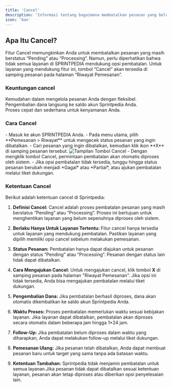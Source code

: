 ```yaml
---
title: 'Cancel'
description: 'Informasi tentang bagaimana membatalkan pesanan yang belum selesai di SPRINTPEDIA.'
icon: 'ban'
---
```


## Apa Itu Cancel?
Fitur Cancel memungkinkan Anda untuk membatalkan pesanan yang masih berstatus “Pending” atau “Processing”. Namun, perlu diperhatikan bahwa tidak semua layanan di <Tooltip tip="SMM Panel Indonesia">SPRINTPEDIA</Tooltip> mendukung opsi pembatalan. Untuk layanan yang mendukung fitur ini, tombol “Cancel” akan tersedia di samping pesanan pada halaman “Riwayat Pemesanan”.

### Keuntungan cancel
Kemudahan dalam mengelola pesanan Anda dengan fleksibel.  
Pengembalian dana langsung ke saldo akun Sprintpedia Anda.  
Proses cepat dan sederhana untuk kenyamanan Anda.

### Cara Cancel
<Steps>
  <Step title="Cek Status Pemesanan">
    - Masuk ke akun <Tooltip tip="SMM Panel Indonesia">SPRINTPEDIA</Tooltip> Anda.
    - Pada menu utama, pilih **Pemesanan > Riwayat** untuk mengecek status pesanan yang ingin dibatalkan.
  </Step>
  <Step title="Klik Tombol Cancel">
    - Cari pesanan yang ingin dibatalkan, kemudian klik ikon **X** di samping pesanan tersebut.
    <Frame>
      <img src="/images/cancel-button.png" alt="Tampilan Tombol Cancel" />
    </Frame>
    - Dengan mengklik tombol Cancel, permintaan pembatalan akan otomatis diproses oleh sistem.
  </Step>
  <Step title="Pembatalan Melalui Tiket">
    - Jika opsi pembatalan tidak tersedia, tunggu hingga status pesanan berubah menjadi *Gagal* atau *Partial*, atau ajukan pembatalan melalui tiket dukungan.
  </Step>
</Steps>

### Ketentuan Cancel

Berikut adalah ketentuan cancel di Sprintpedia:

1. **Definisi Cancel:** Cancel adalah proses pembatalan pesanan yang masih berstatus “Pending” atau “Processing”. Proses ini bertujuan untuk menghentikan layanan yang belum sepenuhnya diproses oleh sistem.

2. **Berlaku Hanya Untuk Layanan Tertentu:** Fitur cancel hanya tersedia untuk layanan yang mendukung pembatalan. Pastikan layanan yang dipilih memiliki opsi cancel sebelum melakukan pemesanan.

3. **Status Pesanan:** Pembatalan hanya dapat diajukan untuk pesanan dengan status “Pending” atau “Processing”. Pesanan dengan status lain tidak dapat dibatalkan.

4. **Cara Mengajukan Cancel:** Untuk mengajukan cancel, klik tombol **X** di samping pesanan pada halaman "Riwayat Pemesanan". Jika opsi ini tidak tersedia, Anda bisa mengajukan pembatalan melalui tiket dukungan.

5. **Pengembalian Dana:** Jika pembatalan berhasil diproses, dana akan otomatis dikembalikan ke saldo akun Sprintpedia Anda.

6. **Waktu Proses:** Proses pembatalan memerlukan waktu sesuai kebijakan layanan. Jika layanan dapat dibatalkan, pembatalan akan diproses secara otomatis dalam beberapa jam hingga 1×24 jam.

7. **Follow-Up:** Jika pembatalan belum diproses dalam waktu yang diharapkan, Anda dapat melakukan follow-up melalui tiket dukungan.

8. **Pemesanan Ulang:** Jika pesanan telah dibatalkan, Anda dapat membuat pesanan baru untuk target yang sama tanpa ada batasan waktu.

9. **Ketentuan Tambahan:** Sprintpedia tidak menjamin pembatalan untuk semua layanan.Jika pesanan tidak dapat dibatalkan sesuai ketentuan layanan, pesanan akan tetap diproses atau diberikan opsi penyelesaian lain.